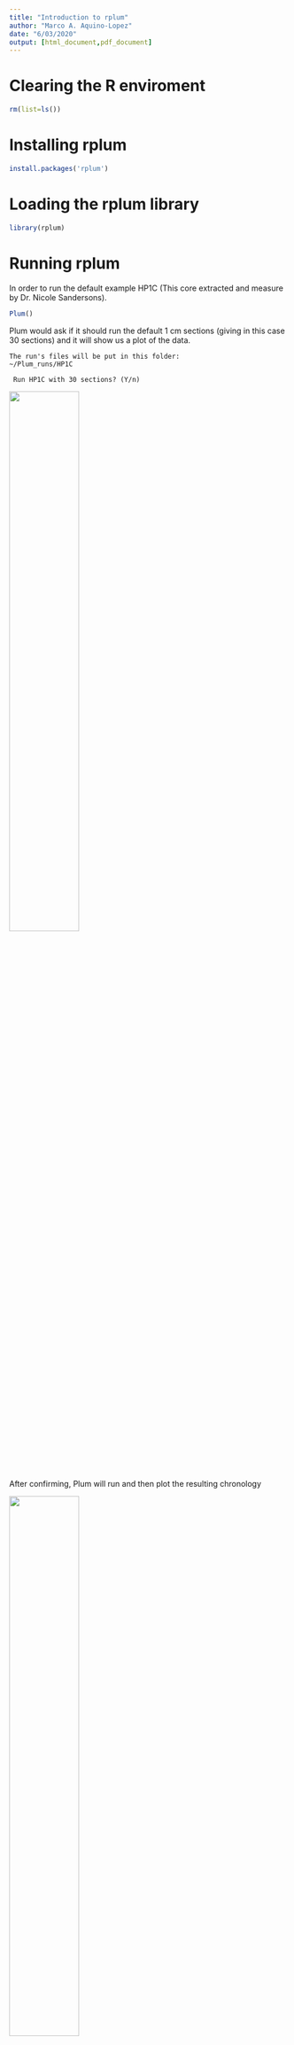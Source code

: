 ```yaml
---
title: "Introduction to rplum"
author: "Marco A. Aquino-Lopez"
date: "6/03/2020"
output: [html_document,pdf_document]
---
```


# Clearing the R enviroment 
```r
rm(list=ls())
```
# Installing rplum
```r
install.packages('rplum')
```
# Loading the rplum library
```r
library(rplum)
```

# Running rplum 

In order to run the default example HP1C (This core extracted and measure by Dr. Nicole Sandersons). 
```r
Plum()
```
Plum would ask if it should run the default 1 cm sections (giving in this case 30 sections) and it will show us a plot of the data.
```
The run's files will be put in this folder: 
~/Plum_runs/HP1C

 Run HP1C with 30 sections? (Y/n) 
```
![](./fig/Plum_default1.png){ width=50% }

After confirming, Plum will run and then plot the resulting chronology

![](./fig/Plum_default2.png){ width=50% }

Plum then will add a series of files into the folder. 

![](./fig/HP1C_results.png){ width=50% }

- PDF file contain the resulting age-depth 
- *_ages.txt will contain the ages in a table with lower and upper credible intervals
- *_settings file will contained all the setting this Plum run used
- *.out and .bacon files are internal files and contain the same information we input in the command line

## Running my own cores

In order to run your own cores you should create a folder with the name of the core in the Plum_runs folder


![](./fig/Sim01_folder.png){ width=50% }

![Data requiered by plum](./fig/Sim01_dat.png){ width=50% }

Once this file is save within the folder of the same name you can run the command

```r
Plum('Sim01')
```
 
Plum will as for extra information in order to run.

- First since we have data which can be used to estimate 
supported levels of $^{210}Pb$ it will ask of if we want to 
use a constant level of supported $^{210}Pb$ or allow each 
sample to have its own supported parameter at the same time it show us a plot of our data.
```
 Do you want to use the individual supported 210Pb? (y/n) 
```
![](./fig/Sim01_preanalysis.png){ width=50% }


In this examples, we will say no as this is simulated data. 

- It will now ask us for a coring date, this date is the 
surface date. We will provide 2020, which is equivalent 
of a coring date of january first 2020. 
```
Please provide a date (in AD) for the sample:
```

- Plum now will ask about how many sections to used
by default the length section is 1 cm.

```
Run Sim01 with 31 sections? (Y/n) 
```

Again Plum will show us the results.

![](./fig/Sim01_chrono.png){ width=50% }

# Adding extra information to our data file.

Plum allow us to add extra information to our data file.

By adding a extra column called info we can add:

- First cell: Coring date (surface date)

- Second cell: n.supp (number of samples to used explusively for estimating supported $^{210}Pb$)

- Third cell: Supported model (1: constant and 2: individual)

![](./fig/Sim02_dat.png){ width=50% }

In this case we used a core which only has $^{210}Pb$ measurements and we will have the last 6 data points to be used exclusively for supported 201Pb estimation (constant). If a proxy for supported $^{210}Pb$ is avalable the info column can be added as the 9th column (after the mesurement and standar deviation of the proxy for supported $^{210}Pb$).

Once this column has be added we can run Plum and in this case we will only be ask to confirme the number of sections
and shown our raw data.

```r
Plum('Sim02')
```
```
 Run Sim02 with 25 sections? (Y/n) 
```
![](./fig/Sim02_pre.png){ width=50% }


After confirming we get the age-depth model.

![](./fig/Sim02_chrono.png){ width=50% }

# Adding other dates

Plum allows to incorporate other dating techniques such as Radiocarbon.


To run a core which has $^{210}Pb$ and $^{14}C$ (or other dates) you can add a extra file into the core folder. This new file can be call anything but we recomment to keep the convention of the `core_name-C.csv`. 

This new file should have the same format as those used in Bacon, i.e :

| labID | age | error | depth | cc| 
| --- | --- | --- | --- | ---| 
|SUERC-58273|	95	|35|	35|	1|
|SUERC-63932|	240	|37|	50|	1|


For this example we will used two radiocarbon dates taken from HP1C. 
you can find the data in the folder Plum_runs

To run this core with the extra radicoarbon dates we can use the following line:

```r
Plum("HP1C",1,"HP1C_C")
```

In this case, we added the name of the core first, then the lenght of the sections and then the name of the file which contained the radiocarbon dates or calendar dates.

After confirming the number of sections, we get a merged age-depth model.
![](./fig/HP1C_C_chrono.png){ width=50% }


# Accumulation rates:
## Spesific depths 

Like Bacon, Plum can provide us with plots which help us analised the accumulation rate according to our age-depth model and its uncertanty.

To simulate a clean start we clean the R enviroment

```r
rm(list=ls())
```

If we already have our age-depth model and we want to get the accumulation rates we can run 

```r
Plum("HP1C",1,"HP1C_C",run=FALSE)
agedepth()
dev.off()
```
Note: `agedepth()` will recreate the age-depth model. To reset the plot settings we run `dev.off()`.

This will put all the necesary information in the R enviroment.


Plotting accumulation rates for specific depth
```r
accrate_d10 <- accrate.depth(d = 10)  
head(accrate_d10)
mean(accrate_d10);var(accrate_d10)
plot(density(accrate_d10) ,main='Accumulation Rate at depth 10 cm',xlab='yr/cm',ylab='')
```

![](./fig/Acc_10.png){ width=50% }


```r
accrate_d25 <- accrate.depth(d = 25,cmyr = TRUE)  
head(accrate_d25)
mean(accrate_d25);var(accrate_d25)
plot(density(accrate_d25) ,main='Accumulation Rate at depth 25 cm',xlab='cm/yr',ylab='')
```
![](./fig/acc_25.png){ width=50% }


plotting accumulation rates for specific age

```r
accrate_a300 <- accrate.age(age=300)  
head(accrate_a300)
mean(accrate_a300);var(accrate_a300)
plot(density(accrate_a300) ,main='Accumulation Rate at age 300 BP',xlab='yr/cm',ylab='')
```

![](./fig/acc_300.png){ width=50% }


```r
acc_rate_10 <- accrate.age(age = -10,cmyr = TRUE)  
head(acc_rate_10)
mean(acc_rate_10);var(acc_rate_10)
plot(density(acc_rate_10) ,main='Accumulation Rate at ageh -10 BP',xlab='cm/yr',ylab='')
```

![](./fig/acc_-10.png){ width=50% }


## Plotting accumulation rates for whole model:
### By depth

```r
accrate.depth.ghost(cmyr = T, acc.lim = c(0,1.5) )
```
![](./fig/accd_gh_cmyr.png){ width=50% }



```r
accrate.depth.ghost(acc.lim = c(0,5), d.lim = c(0,10))
```
![](./fig/accd_gh_yrcm.png){ width=50% }

### By age



```r
accrate.age.ghost(acc.lim = c(0,40))

```
![](./fig/acca_gh_cmyr.png){ width=50% }


```r
accrate.age.ghost(cmyr = TRUE,age.lim = c(-20,50),acc.lim = c(0,.28))
```

![](./fig/acca_gh_cmyr.png){ width=50% }





























